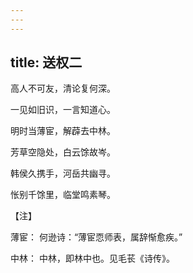 ```yaml
---
---
---
```

title: 送权二
---




高人不可友，清论复何深。

一见如旧识，一言知道心。

明时当薄宦，解薜去中林。

芳草空隐处，白云馀故岑。

韩侯久携手，河岳共幽寻。

怅别千馀里，临堂鸣素琴。

【注】

薄宦： 何逊诗：“薄宦恧师表，属辞惭愈疾。”

中林： 中林，即林中也。见毛苌《诗传》。